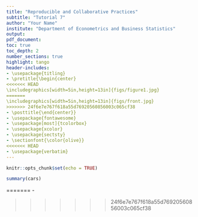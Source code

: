 ```yaml
---
title: "Reproducible and Collaborative Practices"
subtitle: "Tutorial 7"
author: "Your Name"
institute: "Department of Econometrics and Business Statistics"
output:
pdf_document:
toc: true
toc_depth: 2
number_sections: true
highlight: tango
header-includes:
- \usepackage{titling}
- \pretitle{\begin{center}
<<<<<<< HEAD
\includegraphics[width=5in,height=13in]{figs/figure1.jpg}
=======
\includegraphics[width=5in,height=13in]{figs/front.jpg}
>>>>>>> 24f6e7e767f618a55d76920560856003c065cf38
- \posttitle{\end{center}}
- \usepackage{fontawesome}
- \usepackage[most]{tcolorbox}
- \usepackage{xcolor}
- \usepackage{sectsty}
- \sectionfont{\color{olive}}
<<<<<<< HEAD
- \usepackage{verbatim}
---
```


```r
knitr::opts_chunk$set(echo = TRUE)
```


```r
summary(cars)
```

=======
- \usepackage{verbatim}
>>>>>>> 24f6e7e767f618a55d76920560856003c065cf38
